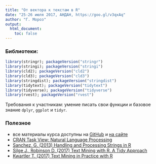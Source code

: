 ```yaml
---
title: "От вектора к текстам в R"
date: "25-26 июля 2017, АНДАН, https://goo.gl/v3qxAq"
author: "Г. Мороз"
output:
  html_document:
    toc: false
---
```


### Библиотеки:
```r
library(stringr); packageVersion("stringr")
library(stringi); packageVersion("stringi")
library(cld2); packageVersion("cld2")
library(cld3); packageVersion("cld3")
library(stringdist); packageVersion("stringdist")
library(tidytext); packageVersion("tidytext")
library(tidyverse); packageVersion("tidyverse")
library(rvest); packageVersion("rvest")
```

Требования к участникам: умение писать свои функции и базовое знание `dplyr`, `ggplot` и `tidyr`.

### Полезное

* все материалы курса доступны на [GitHub](https://github.com/agricolamz/2017_ANDAN_course) и [на сайте](https://agricolamz.github.io/2017_ANDAN_course/)
* [CRAN Task View: Natural Language Processing](https://cran.r-project.org/web/views/NaturalLanguageProcessing.html)
* [Sanchez, G. (2013) Handling and Processing Strings in R](http://gastonsanchez.com/Handling_and_Processing_Strings_in_R.pdf)
* [Silge J., Robinson D. (2017) Text Mining with R. A Tidy Approach](http://tidytextmining.com/)
* [Kwartler T. (2017) Text Mining in Practice with R]()